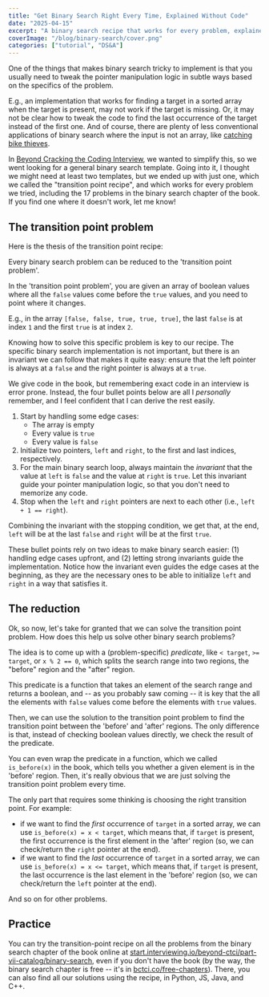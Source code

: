```yaml
---
title: "Get Binary Search Right Every Time, Explained Without Code"
date: "2025-04-15"
excerpt: "A binary search recipe that works for every problem, explained without code."
coverImage: "/blog/binary-search/cover.png"
categories: ["tutorial", "DS&A"]
---
```


One of the things that makes binary search tricky to implement is that you usually need to tweak the pointer manipulation logic in subtle ways based on the specifics of the problem.

E.g., an implementation that works for finding a target in a sorted array when the target is present, may not work if the target is missing. Or, it may not be clear how to tweak the code to find the last occurrence of the target instead of the first one. And of course, there are plenty of less conventional applications of binary search where the input is not an array, like [catching bike thieves](https://x.com/AlecStapp/status/1728953538301345889).

In [Beyond Cracking the Coding Interview](https://www.amazon.com/dp/195570600X), we wanted to simplify this, so we went looking for a general binary search template. Going into it, I thought we might need at least two templates, but we ended up with just one, which we called the "transition point recipe", and which works for every problem we tried, including the 17 problems in the binary search chapter of the book. If you find one where it doesn't work, let me know!

## The transition point problem

Here is the thesis of the transition point recipe:

<Callout>
  Every binary search problem can be reduced to the 'transition point problem'.
</Callout>

In the 'transition point problem', you are given an array of boolean values where all the `false` values come before the `true` values, and you need to point where it changes.

E.g., in the array `[false, false, true, true, true]`, the last `false` is at index `1` and the first `true` is at index `2`.

Knowing how to solve this specific problem is key to our recipe. The specific binary search implementation is not important, but there is an invariant we can follow that makes it quite easy: ensure that the left pointer is always at a `false` and the right pointer is always at a `true`.

We give code in the book, but remembering exact code in an interview is error prone. Instead, the four bullet points below are all I *personally* remember, and I feel confident that I can derive the rest easily.

1. Start by handling some edge cases:
    - The array is empty
    - Every value is `true`
    - Every value is `false`
2. Initialize two pointers, `left` and `right`, to the first and last indices, respectively.
3. For the main binary search loop, always maintain the *invariant* that the value at `left` is `false` and the value at `right` is `true`. Let this invariant guide your pointer manipulation logic, so that you don't need to memorize any code.
4. Stop when the `left` and `right` pointers are next to each other (i.e., `left + 1 == right`).

Combining the invariant with the stopping condition, we get that, at the end, `left` will be at the last `false` and `right` will be at the first `true`.

These bullet points rely on two ideas to make binary search easier: (1) handling edge cases upfront, and (2) letting strong invariants guide the implementation. Notice how the invariant even guides the edge cases at the beginning, as they are the necessary ones to be able to initialize `left` and `right` in a way that satisfies it.

## The reduction

Ok, so now, let's take for granted that we can solve the transition point problem. How does this help us solve other binary search problems?

The idea is to come up with a (problem-specific) *predicate*, like `< target`, `>= target`, or `x % 2 == 0`, which splits the search range into two regions, the "before" region and the "after" region.

This predicate is a function that takes an element of the search range and returns a boolean, and -- as you probably saw coming -- it is key that the all the elements with `false` values come before the elements with `true` values.

Then, we can use the solution to the transition point problem to find the transition point between the 'before' and 'after' regions. The only difference is that, instead of checking boolean values directly, we check the result of the predicate.

You can even wrap the predicate in a function, which we called `is_before(x)` in the book, which tells you whether a given element is in the 'before' region. Then, it's really obvious that we are just solving the transition point problem every time.

The only part that requires some thinking is choosing the right transition point. For example:

- if we want to find the *first* occurrence of `target` in a sorted array, we can use `is_before(x) = x < target`, which means that, if `target` is present, the first occurrence is the first element in the 'after' region (so, we can check/return the `right` pointer at the end).
- if we want to find the *last* occurrence of `target` in a sorted array, we can use `is_before(x) = x <= target`, which means that, if `target` is present, the last occurrence is the last element in the 'before' region (so, we can check/return the `left` pointer at the end).

And so on for other problems.

## Practice

You can try the transition-point recipe on all the problems from the binary search chapter of the book online at [start.interviewing.io/beyond-ctci/part-vii-catalog/binary-search](https://start.interviewing.io/beyond-ctci/part-vii-catalog/binary-search), even if you don't have the book (by the way, the binary search chapter is free -- it's in [bctci.co/free-chapters](https://bctci.co/free-chapters)). There, you can also find all our solutions using the recipe, in Python, JS, Java, and C++.
